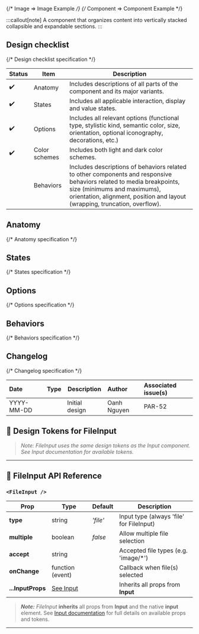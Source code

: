 
{/* Image => Image Example */}
{/* Component => Component Example */}

:::callout[note]
A component that organizes content into vertically stacked collapsible and expandable sections.
:::

## Design checklist <span id="design-checklist"></span>

{/* Design checklist specification */}

| Status | Item          | Description                                                                                                                                                                                                                       |
| ------ | ------------- | --------------------------------------------------------------------------------------------------------------------------------------------------------------------------------------------------------------------------------- |
| ✔️     | Anatomy       | Includes descriptions of all parts of the component and its major variants.                                                                                                                                                       |
| ✔️     | States        | Includes all applicable interaction, display and value states.                                                                                                                                                                    |
| ✔️     | Options       | Includes all relevant options (functional type, stylistic kind, semantic color, size, orientation, optional iconography, decorations, etc.)                                                                                       |
| ✔️     | Color schemes | Includes both light and dark color schemes.                                                                                                                                                                                       |
|        | Behaviors     | Includes descriptions of behaviors related to other components and responsive behaviors related to media breakpoints, size (minimums and maximums), orientation, alignment, position and layout (wrapping, truncation, overflow). |

## Anatomy <span id="anatomy"></span>

{/* Anatomy specification */}

## States <span id="states"></span>

{/* States specification */}

## Options <span id="options"></span>

{/* Options specification */}

## Behaviors <span id="behaviors"></span>

{/* Behaviors specification */}

## Changelog <span id="changelog"></span>

{/* Changelog specification */}

| Date       | Type                                                     | Description    | Author      | Associated issue(s) |
| :--------- | :------------------------------------------------------- | -------------- | :---------- | :------------------ |
| YYYY-MM-DD | <Badge size='sm' kind='glass' color='cyan' label="new"/> | Initial design | Oanh Nguyen | PAR-52              |

## 🎨 Design Tokens for FileInput

> _Note: FileInput uses the same design tokens as the Input component. See Input documentation for available tokens._

---

## 🧩 FileInput API Reference

### `<FileInput />`

| **Prop**          | **Type**                  | **Default** | **Description**                          |
| ----------------- | ------------------------- | ----------- | ---------------------------------------- |
| **type**          | string                    | _'file'_    | Input type (always 'file' for FileInput) |
| **multiple**      | boolean                   | _false_     | Allow multiple file selection            |
| **accept**        | string                    |             | Accepted file types (e.g. 'image/\*')    |
| **onChange**      | function (event)          |             | Callback when file(s) selected           |
| **...InputProps** | [See Input](../BaseInput) |             | Inherits all props from **Input**        |

> **_Note:_** _FileInput_ **inherits** all props from **Input** and the native **input** element. See [Input documentation](../BaseInput) for full details on available props and tokens.

---
